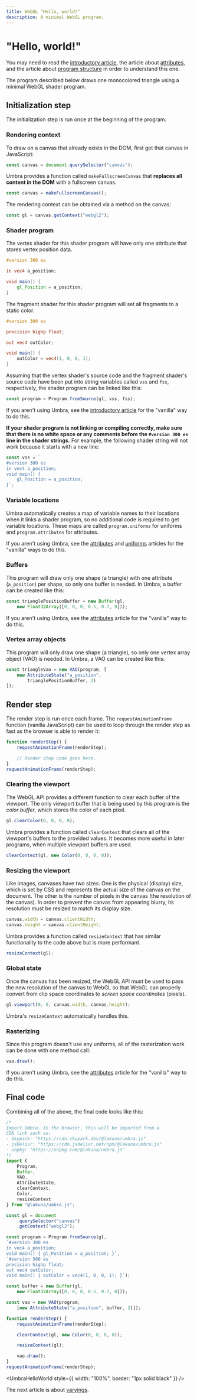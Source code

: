 ```yaml
---
title: WebGL "Hello, world!"
description: A minimal WebGL program.
---
```

# "Hello, world!"

You may need to read the 
[introductory article](/webgl/what-is), the
article about [attributes](/webgl/attributes), and
the article about
[program structure](/webgl/program-structure) in
order to understand this one.

The program described below draws one monocolored triangle
using a minimal WebGL shader program.

## Initialization step

The initialization step is run once at the beginning of the
program.

### Rendering context

To draw on a canvas that already exists in the DOM, first
get that canvas in JavaScript:

```js
const canvas = document.querySelector("canvas");
```

Umbra provides a function called `makeFullscreenCanvas`
that **replaces all content in the DOM** with a fullscreen
canvas.

```js
const canvas = makeFullscreenCanvas();
```

The rendering context can be obtained via a method on the
canvas:

```js
const gl = canvas.getContext("webgl2");
```

### Shader program

The vertex shader for this shader program will have only
one attribute that stores vertex position data.

```glsl
#version 300 es

in vec4 a_position;

void main() {
	gl_Position = a_position;
}
```

The fragment shader for this shader program will set all
fragments to a static color.

```glsl
#version 300 es

precision highp float;

out vec4 outColor;

void main() {
	outColor = vec4(1, 0, 0, 1);
}
```

Assuming that the vertex shader's source code and the
fragment shader's source code have been put into string
variables called `vss` and `fss`, respectively, the shader
program can be linked like this:

```js
const program = Program.fromSource(gl, vss, fss);
```

If you aren't using Umbra, see the
[introductory article](/webgl/what-is) for the
"vanilla" way to do this.

**If your shader program is not linking or compiling
correctly, make sure that there is no white space or any
comments before the `#version 300 es` line in the shader
strings.** For example, the following shader string will
not work because it starts with a new line:

```js
const vss = `
#version 300 es
in vec4 a_position;
void main() {
	gl_Position = a_position;
}`;
```

### Variable locations

Umbra automatically creates a map of variable names to
their locations when it links a shader program, so no
additional code is required to get variable locations.
These maps are called `program.uniforms` for uniforms and
`program.attributes` for attributes.

If you aren't using Umbra, see the
[attributes](/webgl/attributes) and
[uniforms](/webgl/uniforms) articles for the "vanilla" ways
to do this.

### Buffers

This program will draw only one shape (a triangle) with one
attribute (`a_position`) per shape, so only one buffer is
needed. In Umbra, a buffer can be created like this:

```js
const trianglePositionBuffer = new Buffer(gl,
	new Float32Array([0, 0, 0, 0.5, 0.7, 0]));
```

If you aren't using Umbra, see the
[attributes](/webgl/attributes) article for the "vanilla"
way to do this.

### Vertex array objects

This program will only draw one shape (a triangle), so only
one vertex array object (VAO) is needed. In Umbra, a VAO
can be created like this:

```js
const triangleVao = new VAO(program, [
	new AttributeState("a_position",
		trianglePositionBuffer, 2)
]);
```

## Render step

The render step is run once each frame. The
`requestAnimationFrame` function (vanilla JavaScript) can
be used to loop through the render step as fast as the
browser is able to render it:

```js
function renderStep() {
	requestAnimationFrame(renderStep);

	// Render step code goes here.
}
requestAnimationFrame(renderStep);
```

### Clearing the viewport

The WebGL API provides a different function to clear each
buffer of the viewport. The only viewport buffer that is
being used by this program is the *color buffer*, which
stores the color of each pixel.

```js
gl.clearColor(0, 0, 0, 0);
```

Umbra provides a function called `clearContext` that clears
all of the viewport's buffers to the provided values. It
becomes more useful in later programs, when multiple
viewport buffers are used.

```js
clearContext(gl, new Color(0, 0, 0, 0));
```

### Resizing the viewport

Like images, canvases have two sizes. One is the physical
(display) size, which is set by CSS and represents the
actual size of the canvas on the document. The other is the
number of pixels in the canvas (the resolution of the
canvas). In order to prevent the canvas from appearing
blurry, its resolution must be resized to match its display
size.

```js
canvas.width = canvas.clientWidth;
canvas.height = canvas.clientHeight;
```

Umbra provides a function called `resizeContext` that has
similar functionality to the code above but is more
performant.

```js
resizeContext(gl);
```

### Global state

Once the canvas has been resized, the WebGL API must be
used to pass the new resolution of the canvas to WebGL so
that WebGL can properly convert from clip space coordinates
to *screen space coordinates* (pixels).

```js
gl.viewport(0, 0, canvas.width, canvas.height);
```

Umbra's `resizeContext` automatically handles this.

### Rasterizing

Since this program doesn't use any uniforms, all of the
rasterization work can be done with one method call:

```js
vao.draw();
```

If you aren't using Umbra, see the
[attributes](/webgl/attributes) article for the
"vanilla" way to do this.

## Final code

Combining all of the above, the final code looks like this:

```js
/*
Import Umbra. In the browser, this will be imported from a
CDN link such as:
- Skypack: "https://cdn.skypack.dev/@lakuna/umbra.js"
- jsDelivr: "https://cdn.jsdelivr.net/npm/@lakuna/umbra.js"
- unpkg: "https://unpkg.com/@lakuna/umbra.js"
*/
import {
	Program,
	Buffer,
	VAO,
	AttributeState,
	clearContext,
	Color,
	resizeContext
} from "@lakuna/umbra.js";

const gl = document
	.querySelector("canvas")
	.getContext("webgl2");

const program = Program.fromSource(gl,
`#version 300 es
in vec4 a_position;
void main() { gl_Position = a_position; }`,
`#version 300 es
precision highp float;
out vec4 outColor;
void main() { outColor = vec4(1, 0, 0, 1); }`);

const buffer = new Buffer(gl,
	new Float32Array([0, 0, 0, 0.5, 0.7, 0]));

const vao = new VAO(program,
	[new AttributeState("a_position", buffer, 2)]);

function renderStep() {
	requestAnimationFrame(renderStep);

	clearContext(gl, new Color(0, 0, 0, 0));

	resizeContext(gl);

	vao.draw();
}
requestAnimationFrame(renderStep);
```


<UmbraHelloWorld style={{ width: "100%", border: "1px solid black" }} />

The next article is about [varyings](/webgl/varyings).
